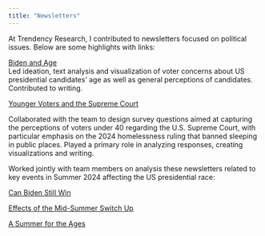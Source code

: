 ```yaml
---
title: "Newsletters"
---
```


At Trendency Research, I contributed to newsletters focused on political issues. Below are some highlights with links:

[Biden and Age](https://polticial-trendwatch.beehiiv.com/p/biden-age)\
Led ideation, text analysis and visualization of voter concerns about US presidential candidates' age as well as general perceptions of candidates. Contributed to writing. 

[Younger Voters and the Supreme Court](https://polticial-trendwatch.beehiiv.com/p/younger-voters-supreme-court)

Collaborated with the team to design survey questions aimed at capturing the perceptions of voters under 40 regarding the U.S. Supreme Court, with particular emphasis on the 2024 homelessness ruling that banned sleeping in public places. Played a primary role in analyzing responses, creating visualizations and writing.

Worked jointly with team members on analysis these newsletters related to key events in Summer 2024 affecting the US presidential race:

[Can Biden Still Win](https://polticial-trendwatch.beehiiv.com/p/can-biden-still-win)

[Effects of the Mid-Summer Switch Up](https://polticial-trendwatch.beehiiv.com/p/effects-midsummer-switchup)

[A Summer for the Ages](https://polticial-trendwatch.beehiiv.com/p/summer-ages)
